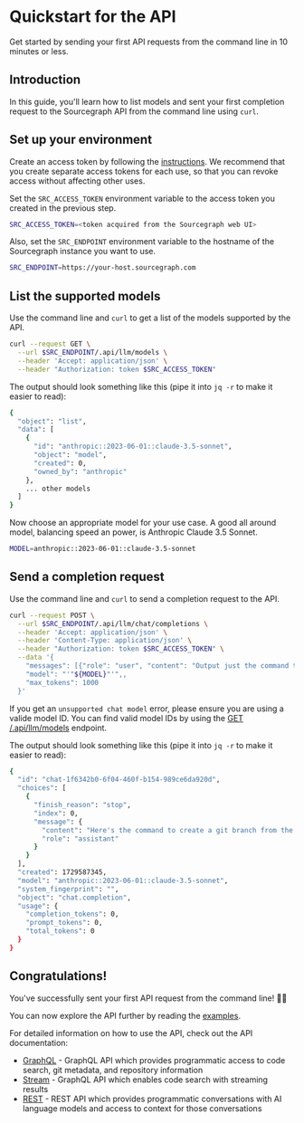 # Quickstart for the API

Get started by sending your first API requests from the command line in 10 minutes or less.

## Introduction

In this guide, you'll learn how to list models and sent your first completion request to the Sourcegraph API from the command line using `curl`.

## Set up your environment

Create an access token by following the [instructions](https://sourcegraph.com/docs/cli/how-tos/creating_an_access_token). We recommend that you create separate access tokens for each use, so that you can revoke access without affecting other uses.

Set the `SRC_ACCESS_TOKEN` environment variable to the access token you created in the previous step.

```sh
SRC_ACCESS_TOKEN=<token acquired from the Sourcegraph web UI>
```

Also, set the `SRC_ENDPOINT` environment variable to the hostname of the Sourcegraph instance you want to use.

```sh
SRC_ENDPOINT=https://your-host.sourcegraph.com
```

## List the supported models

Use the command line and `curl` to get a list of the models supported by the API.

```sh
curl --request GET \
  --url $SRC_ENDPOINT/.api/llm/models \
  --header 'Accept: application/json' \
  --header "Authorization: token $SRC_ACCESS_TOKEN"
```

The output should look something like this (pipe it into `jq -r` to make it easier to read):

```sh
{
  "object": "list",
  "data": [
    {
      "id": "anthropic::2023-06-01::claude-3.5-sonnet",
      "object": "model",
      "created": 0,
      "owned_by": "anthropic"
    },
    ... other models
  ]
}
```

Now choose an appropriate model for your use case. A good all around model, balancing speed an power, is Anthropic Claude 3.5 Sonnet.

```sh
MODEL=anthropic::2023-06-01::claude-3.5-sonnet
```

## Send a completion request

Use the command line and `curl` to send a completion request to the API.

```sh
curl --request POST \
  --url $SRC_ENDPOINT/.api/llm/chat/completions \
  --header 'Accept: application/json' \
  --header 'Content-Type: application/json' \
  --header "Authorization: token $SRC_ACCESS_TOKEN" \
  --data '{
    "messages": [{"role": "user", "content": "Output just the command to create a git branch from the command line"}],
    "model": "'"${MODEL}"'",,
    "max_tokens": 1000
  }'
```

<Callout type="warning">If you get an `unsupported chat model` error, please ensure you are using a valide model ID. You can find valid model IDs by using the [GET /.api/llm/models](/api/rest#get-apillmmodels) endpoint.</Callout>

The output should look something like this (pipe it into `jq -r` to make it easier to read):

```sh
{
  "id": "chat-1f6342b0-6f04-460f-b154-989ce6da920d",
  "choices": [
    {
      "finish_reason": "stop",
      "index": 0,
      "message": {
        "content": "Here's the command to create a git branch from the command line:\n\ngit branch <branch-name>",
        "role": "assistant"
      }
    }
  ],
  "created": 1729587345,
  "model": "anthropic::2023-06-01::claude-3.5-sonnet",
  "system_fingerprint": "",
  "object": "chat.completion",
  "usage": {
    "completion_tokens": 0,
    "prompt_tokens": 0,
    "total_tokens": 0
  }
}
```

## Congratulations!

You've successfully sent your first API request from the command line! 🎉🎉

You can now explore the API further by reading the [examples](TODO). 

For detailed information on how to use the API, check out the API documentation:

- [GraphQL](/api/graphql) - GraphQL API which provides programmatic access to code search, git metadata, and repository information
- [Stream](/api/stream_api) - GraphQL API which enables code search with streaming results
- [REST](/api/rest) - REST API which provides programmatic conversations with AI language models and access to context for those conversations
